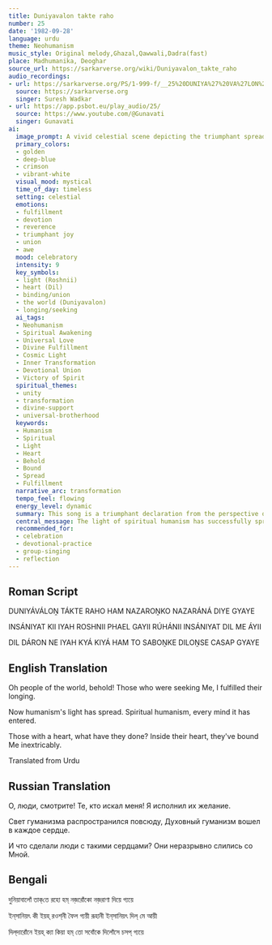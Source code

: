 ```yaml
---
title: Duniyavalon takte raho
number: 25
date: '1982-09-28'
language: urdu
theme: Neohumanism
music_style: Original melody,Ghazal,Qawwali,Dadra(fast)
place: Madhumanika, Deoghar
source_url: https://sarkarverse.org/wiki/Duniyavalon_takte_raho
audio_recordings:
- url: https://sarkarverse.org/PS/1-999-f/__25%20DUNIYA%27%20VA%27LON%2C%20TA%27KATE%20RAHO%201.mp3
  source: https://sarkarverse.org
  singer: Suresh Wadkar
- url: https://app.psbot.eu/play_audio/25/
  source: https://www.youtube.com/@Gunavati
  singer: Gunavati
ai:
  image_prompt: A vivid celestial scene depicting the triumphant spread of 'spiritual humanism' (Neohumanism). A central, radiant source of golden and vibrant white light emanates down onto an earthly plane. The light beams penetrate the silhouettes of numerous human figures below, illuminating their chest areas (hearts) with intense crimson energy, symbolizing the unbreakable bond and inner transformation. The overall composition should be dynamic and deeply mystical, emphasizing the moment the world witnesses this pervasive spiritual light.
  primary_colors:
  - golden
  - deep-blue
  - crimson
  - vibrant-white
  visual_mood: mystical
  time_of_day: timeless
  setting: celestial
  emotions:
  - fulfillment
  - devotion
  - reverence
  - triumphant joy
  - union
  - awe
  mood: celebratory
  intensity: 9
  key_symbols:
  - light (Roshnii)
  - heart (Dil)
  - binding/union
  - the world (Duniyavalon)
  - longing/seeking
  ai_tags:
  - Neohumanism
  - Spiritual Awakening
  - Universal Love
  - Divine Fulfillment
  - Cosmic Light
  - Inner Transformation
  - Devotional Union
  - Victory of Spirit
  spiritual_themes:
  - unity
  - transformation
  - divine-support
  - universal-brotherhood
  keywords:
  - Humanism
  - Spiritual
  - Light
  - Heart
  - Behold
  - Bound
  - Spread
  - Fulfillment
  narrative_arc: transformation
  tempo_feel: flowing
  energy_level: dynamic
  summary: This song is a triumphant declaration from the perspective of the Divine/enlightened consciousness, proclaiming the fulfillment of the seekers' longing. It celebrates the widespread success of spiritual humanism (Neohumanism), whose light has entered and transformed every sincere heart. The song exults in the deep, unbreakable, and reciprocal bond formed between the spiritual source and those who possess a loving heart.
  central_message: The light of spiritual humanism has successfully spread and inextricably united the divine presence with the hearts of sincere seekers, fulfilling the deepest human longing.
  recommended_for:
  - celebration
  - devotional-practice
  - group-singing
  - reflection
---
```


## Roman Script

DUNIYÁVÁLOṊ TÁKTE RAHO
HAM NAZAROṊKO NAZARÁNÁ DIYE GYAYE

INSÁNIYAT KII IYAH ROSHNII PHAEL GAYII
RÚHÁNII INSÁNIYAT DIL ME ÁYII

DIL DÁRON NE IYAH KYÁ KIYÁ
HAM TO SABOṊKE DILOṊSE CASAP GYAYE

## English Translation

Oh people of the world, behold!
Those who were seeking Me, I fulfilled their longing.

Now humanism's light has spread.
Spiritual humanism, every mind it has entered.

Those with a heart, what have they done?
Inside their heart, they've bound Me inextricably.

Translated from Urdu

## Russian Translation

О, люди, смотрите!
Те, кто искал меня! Я исполнил их желание.

Свет гуманизма распространился повсюду,
Духовный гуманизм вошел в каждое сердце.

И что сделали люди с такими сердцами?
Они неразрывно слились со Мной.

## Bengali

দুনিয়াবালোঁ তাক্‌তে রহো
হম্‌ নজ়রোঁকো নজ়রাণা দিয়ে গ্যয়ে

ইন্‌সানিয়ৎ কী ইয়‌হ্‌ রওশ্‌নী ফৈল গ্যয়ী
রূহানী ইন্‌সানিয়ৎ দিল্‌ মে আয়ী

দিল্‌দারোঁনে ইয়‌হ্‌ ক্যা কিয়া
হম্‌ তো সবোঁকে দিলোঁসে চসপ্‌ গ্যয়ে
